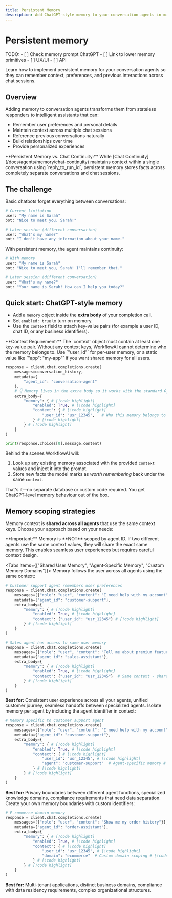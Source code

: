 ```yaml
---
title: Persistent Memory
description: Add ChatGPT-style memory to your conversation agents in minutes
---
```



# Persistent memory

<Callout type="info">
TODO:
- [ ] Check memory prompt ChatGPT
- [ ] Link to lower memory primitives
- [ ] UX/UI
- [ ] API
</Callout>

Learn how to implement persistent memory for your conversation agents so they can remember context, preferences, and previous interactions across chat sessions.

## Overview

Adding memory to conversation agents transforms them from stateless responders to intelligent assistants that can:
- Remember user preferences and personal details
- Maintain context across multiple chat sessions
- Reference previous conversations naturally
- Build relationships over time
- Provide personalized experiences

<Callout type="info">
**Persistent Memory vs. Chat Continuity:** While [Chat Continuity](/docs/agents/memory/chat-continuity) maintains context within a single conversation using `reply_to_run_id`, persistent memory stores facts across completely separate conversations and chat sessions.
</Callout>

## The challenge

Basic chatbots forget everything between conversations:

```python
# Current limitation
user: "My name is Sarah"
bot: "Nice to meet you, Sarah!"

# Later session (different conversation)
user: "What's my name?"
bot: "I don't have any information about your name."
```

With persistent memory, the agent maintains continuity:

```python
# With memory
user: "My name is Sarah" 
bot: "Nice to meet you, Sarah! I'll remember that."

# Later session (different conversation)
user: "What's my name?"
bot: "Your name is Sarah! How can I help you today?"
```

## Quick start: ChatGPT-style memory

- Add a `memory` object inside the **extra body** of your completion call.  
- Set `enabled: true` to turn on memory.  
- Use the `context` field to attach key-value pairs (for example a user ID, chat ID, or any business identifiers).

<Callout type="info">
**Context Requirement:** The `context` object must contain at least one key-value pair. Without any context keys, WorkflowAI cannot determine who the memory belongs to. Use `"user_id"` for per-user memory, or a static value like `"app": "my-app"` if you want shared memory for all users.
</Callout>

```python
response = client.chat.completions.create(
    messages=conversation_history,
    metadata={
        "agent_id": "conversation-agent"
    },
    # 👇 Memory lives in the extra body so it works with the standard OpenAI SDK
    extra_body={
        "memory": { # [!code highlight]
            "enabled": True, # [!code highlight]
            "context": { # [!code highlight]
                "user_id": "usr_12345",   # Who this memory belongs to # [!code highlight]
            } # [!code highlight]
        } # [!code highlight]
    }
)

print(response.choices[0].message.content)
```

Behind the scenes WorkflowAI will:
1. Look up any existing memory associated with the provided `context` values and inject it into the prompt.
2. Store new facts the model marks as _worth remembering_ back under the same `context`.

That's it—no separate database or custom code required. You get ChatGPT-level memory behaviour out of the box.

## Memory scoping strategies

Memory context is **shared across all agents** that use the same context keys. Choose your approach based on your needs:

<Callout type="info">
**Important:** Memory is **NOT** scoped by agent ID. If two different agents use the same context values, they will share the exact same memory. This enables seamless user experiences but requires careful context design.
</Callout>

<Tabs items={["Shared User Memory", "Agent-Specific Memory", "Custom Memory Domains"]}>
<Tab value="Shared User Memory">
Memory follows the user across all agents using the same context:

```python
# Customer support agent remembers user preferences
response = client.chat.completions.create(
    messages=[{"role": "user", "content": "I need help with my account"}],
    metadata={"agent_id": "customer-support"},
    extra_body={
        "memory": { # [!code highlight]
            "enabled": True, # [!code highlight]
            "context": {"user_id": "usr_12345"} # [!code highlight]
        } # [!code highlight]
    }
)

# Sales agent has access to same user memory
response = client.chat.completions.create(
    messages=[{"role": "user", "content": "Tell me about premium features"}],
    metadata={"agent_id": "sales-assistant"},
    extra_body={
        "memory": { # [!code highlight]
            "enabled": True, # [!code highlight]
            "context": {"user_id": "usr_12345"}  # Same context - shared memory! # [!code highlight]
        } # [!code highlight]
    }
)
```

**Best for:** Consistent user experience across all your agents, unified customer journey, seamless handoffs between specialized agents.
</Tab>
<Tab value="Agent-Specific Memory">
Isolate memory per agent by including the agent identifier in context:

```python
# Memory specific to customer support agent
response = client.chat.completions.create(
    messages=[{"role": "user", "content": "I need help with my account"}],
    metadata={"agent_id": "customer-support"},
    extra_body={
        "memory": { # [!code highlight]
            "enabled": True, # [!code highlight]
            "context": { # [!code highlight]
                "user_id": "usr_12345", # [!code highlight]
                "agent": "customer-support"  # Agent-specific memory # [!code highlight]
            } # [!code highlight]
        } # [!code highlight]
    }
)
```

**Best for:** Privacy boundaries between different agent functions, specialized knowledge domains, compliance requirements that need data separation.
</Tab>
<Tab value="Custom Memory Domains">
Create your own memory boundaries with custom identifiers:

```python
# E-commerce domain memory
response = client.chat.completions.create(
    messages=[{"role": "user", "content": "Show me my order history"}],
    metadata={"agent_id": "order-assistant"},
    extra_body={
        "memory": { # [!code highlight]
            "enabled": True, # [!code highlight]
            "context": { # [!code highlight]
                "user_id": "usr_12345", # [!code highlight]
                "domain": "ecommerce"  # Custom domain scoping # [!code highlight]
            } # [!code highlight]
        } # [!code highlight]
    }
)
```

**Best for:** Multi-tenant applications, distinct business domains, compliance with data residency requirements, complex organizational structures.
</Tab>
</Tabs>
